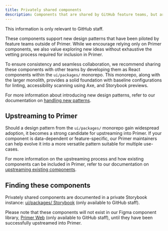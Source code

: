 ```yaml
---
title: Privately shared components
description: Components that are shared by GitHub feature teams, but are not publicly available in Primer yet.
---
```


<Note>This information is only relevant to GitHub staff.</Note>

These components support new design patterns that have been piloted by feature teams outside of Primer. While we encourage relying only on Primer components, we also value exploring new ideas without exhaustive the vetting process required for inclusion in Primer.

To ensure consistency and seamless collaboration, we recommend sharing these components with other teams by developing them as React components within the `ui/packages/` monorepo. This monorepo, along with the larger monolith, provides a solid foundation with baseline configurations for linting, accessibility scanning using Axe, and Storybook previews.

For more information about introducing new design patterns, refer to our documentation on [handling new patterns](/guides/contribute/handling-new-patterns).

## Upstreaming to Primer

Should a design pattern from the `ui/packages/` monorepo gain widespread adoption, it becomes a strong candidate for upstreaming into Primer. If your component is data-dependent or feature-specific, our Primer maintainers can help evolve it into a more versatile pattern suitable for multiple use-cases.

For more information on the upstreaming process and how existing components can be included in Primer, refer to our documentation on [upstreaming existing components](/guides/contribute/adding-new-components#upstreaming-to-primer).

## Finding these components

Privately shared components are documented in a private Storybook instance: [ui/packages/ Storybook](https://gh.io/storybook) (only available to GitHub staff).

Please note that these components will not exist in our Figma component library, [Primer Web](https://www.figma.com/file/GCvY3Qv8czRgZgvl1dG6lp/Primer-Web?type=design&node-id=1406%3A0&mode=design&t=Qi8hXoRhKLLrDhgf-1) (only available to GitHub staff), until they have been successfully upstreamed into Primer.
